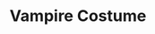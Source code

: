 ---
title: "Vampire Costume"
meta_title: "Vampire Costume craft"
description: "Craft de Vampire Costume"
rank: "b"
draft: false
name: "Vampire Costume"
recipe_img: "https://wiki.pokexgames.com/images/c/c2/Vampire_Costume.png"
level: 66
craft_time: 172800
result: 1
value_npc: 1
ingredients:
  - name: "Dome Fossil"
    quantity: 1
    item_img: "https://wiki.pokexgames.com/images/5/52/Dome_Fossil.png"
    value_npc: 1
  - name: "Insect Tail"
    quantity: 10
    item_img: "https://wiki.pokexgames.com/images/f/ff/Insect_Tail.png"
    value_npc: 1
  - name: "Rock Stone"
    quantity: 4
    item_img: "https://wiki.pokexgames.com/images/8/80/Water-stone.gif"
    value_npc: 1
  - name: "Refined Style Point"
    quantity: 200
    item_img: "https://wiki.pokexgames.com/images/6/6b/Refined_style_point.png"
    value_npc: 1
---